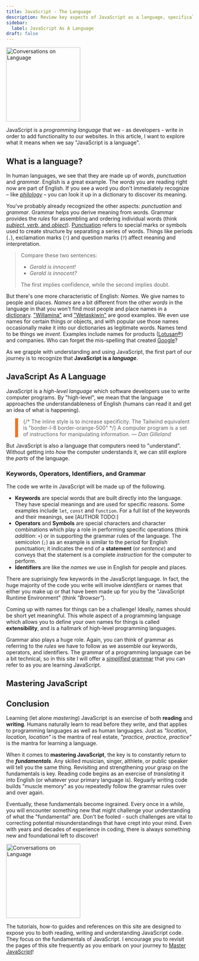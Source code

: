 ```yaml
---
title: JavaScript - The Language
description: Review key aspects of JavaScript as a language, specifically the presence of keywords, punctuation, grammar, and programmer-defined names.
sidebar:
  label: JavaScript As A Language
draft: false
---
```



<Image src={conversation} alt="Conversations on Language" class="float-end pl-3" width="200" />

JavaScript is a *programming language* that we - as developers - write in order to add functionality to our websites. In this article, I want to explore what it means when we say "JavaScript is a language".

## What is a language?

In human languages, we see that they are made up of *words*, *punctuation* and *grammar*. English is a great example. The *words* you  are reading right now are part of English. If you see a word you don't immediately recognize &ndash; like <a target="rabbit_trail" href="https://www.merriam-webster.com/dictionary/philology">*philology*</a> &ndash; you can look it up in a dictionary to discover its meaning.

You've probably already recognized the other aspects: *punctuation* and *grammar*. Grammar helps you derive meaning from words. Grammar provides the *rules* for assembling and ordering individual words (think <a target="rabbit_trail" href="https://www.thoughtco.com/subjects-verbs-and-objects-1689695">*subject*, *verb*, and *object*</a>). <a target="rabbit_trail" href="https://www.thoughtco.com/punctuation-definition-1691702">Punctuation</a> refers to special marks or symbols used to create structure by separating a series of words. Things like periods (`.`), exclamation marks (`!`) and question marks (`?`) affect meaning and interpretation.

> Compare these two sentences:
>
> - *Gerald is innocent!*
> - *Gerald is innocent?*
>
> The first implies confidence, while the second implies doubt.

But there's one more characteristic of English: *Names*. We give names to people and places. *Names* are a bit different from the other *words* in the language in that you won't find most people and place names in a <a target="rabbit_trail" href="https://www.merriam-webster.com/">dictionary</a>. <a target="rabbit_trail" href="https://www.thinkbabynames.com/meaning/0/Willamina">"Willamina"</a> and <a target="rabbit_trail" href="https://en.wikipedia.org/wiki/Wetaskiwin">"Wetaskiwin"</a> are good examples. We even use names for certain things or objects, and with popular use those names occasionally make it into our dictionaries as legitimate words. Names tend to be things we *invent*. Examples include names for products (<a target="rabbit_trail" href="https://www.sto.com/biomimetics/en/biomimetics/lotusan/index.html">Lotusan&reg;</a>) and companies. Who can forget the mis-spelling that created <a target="rabbit_trail" href="https://allthatsinteresting.com/google-name">Google</a>?

As we grapple with understanding and using JavaScript, the first part of our journey is to recognize that **JavaScript is a *language***.

## JavaScript As A Language

JavaScript is a *high-level language* which software developers use to write computer programs. By "high-level", we mean that the language approaches the understandableness of English (humans can read it and get an idea of what is happening).

<blockquote style="border-left-width: 8px; border-left-color: #f97316;" class="text-orange-500 bg-gray-100 dark:bg-gray-800 text-3xl italic p-5 py-3">
    {/* The inline style is to increase specificity. The Tailwind equivalent is "border-l-8 border-orange-500" */}
    A computer program is a set of instructions for manipulating information.
    <cite class="text-right text-xl block italic">&mdash; Dan Gilleland</cite>
</blockquote>

But JavaScript is also a language that computers need to "understand". Without getting into *how* the computer understands it, we can still explore the *parts* of the language.

### Keywords, Operators, Identifiers, and Grammar

The code we write in JavaScript will be made up of the following.

- **Keywords** are special words that are built directly into the language. They have special meanings and are used for specific reasons. Some examples include `let`, `const` and `function`. For a full list of the keywords and their meanings, see [AUTHOR TODO:]
- **Operators** and **Symbols** are special characters and character combinations which play a role in performing specific operations (think *addition*: `+`) or in supporting the grammar rules of the language. The semicolon (`;`) as an example is similar to the period for English punctuation; it indicates the end of a **statement** (or *sentence*) and conveys that the statement is a complete *instruction* for the computer to perform.
- **Identifiers** are like the *names* we use in English for people and places.

There are suprisingly few keywords in the JavaScript language. In fact, the huge majority of the code you write will involve *identifiers* or names that either you make up or that have been made up for you by the "JavaScript Runtime Environment" (think *"Browser"*).

Coming up with names for things can be a challenge! Ideally, names should be short yet meaningful. This whole aspect of a programming language which allows you to define your own names for things is called **extensibility**, and is a hallmark of high-level programming languages.

Grammar also plays a huge role. Again, you can think of grammar as referring to the *rules* we have to follow as we assemble our keywords, operators, and identifiers. The grammar of a programming language can be a bit technical, so in this site I will offer a [*simplified* grammar](/CPSC-1520/reference/0020/) that you can refer to as you are learning JavaScript.

## Mastering JavaScript


<Mastering />

## Conclusion

Learning (let alone *mastering*) JavaScript is an exercise of both **reading** and **writing**. Humans naturally learn to read before they write, and that applies to programming languages as well as human languages. Just as *"location, location, location"* is the mantra of real estate, *"practice, practice, practice"* is the mantra for learning a language.

When it comes to **mastering JavaScript**, the key is to constantly return to the ***fundamentals***. Any skilled musician, singer, althlete, or public speaker will tell you the same thing. Revisiting and strengthening your grasp on the fundamentals is key. Reading code begins as an exercise of *translating* it into English (or whatever your primary language is). Reguarly writing code builds "muscle memory" as you repeatedly follow the grammar rules over and over again.

Eventually, these fundamentals become ingrained. Every once in a while, you will encounter something new that might challenge your understanding of what the "fundamental" are. Don't be fooled - such challenges are vital to correcting potential misunderstandings that have crept into your mind. Even with years and decades of experience in coding, there is always something new and foundational left to discover!

<Image src={conversation} alt="Conversations on Language" class="float-start pr-3" width="200" />

The tutorials, how-to guides and references on this site are designed to expose you to both reading, writing and understanding JavaScript code. They focus on the fundamentals of JavaScript. I encourage you to revisit the pages of this site frequently as you embark on your journey to [Master JavaScript](/CPSC-1520/explanations/0020a/)!
